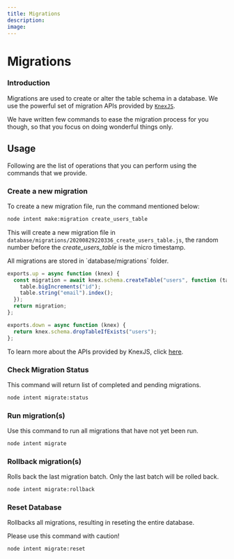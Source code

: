 ```yaml
---
title: Migrations
description:
image:
---
```


# Migrations

### Introduction

Migrations are used to create or alter the table schema in a database. We use the powerful set of migration APIs provided by [`KnexJS`](http://knexjs.org/).

We have written few commands to ease the migration process for you though, so that you focus on doing wonderful things only.

## Usage

Following are the list of operations that you can perform using the commands that we provide.

### Create a new migration

To create a new migration file, run the command mentioned below:

```bash
node intent make:migration create_users_table
```

This will create a new migration file in `database/migrations/20200829220336_create_users_table.js`, the random number before the _create_users_table_ is the micro timestamp.

<Callout>
All migrations are stored in `database/migrations` folder.
</Callout>

```typescript
exports.up = async function (knex) {
  const migration = await knex.schema.createTable("users", function (table) {
    table.bigIncrements("id");
    table.string("email").index();
  });
  return migration;
};

exports.down = async function (knex) {
  return knex.schema.dropTableIfExists("users");
};
```

To learn more about the APIs provided by KnexJS, click [here](http://knexjs.org/#Schema).

### Check Migration Status

This command will return list of completed and pending migrations.

```bash
node intent migrate:status
```

### Run migration(s)

Use this command to run all migrations that have not yet been run.

```bash
node intent migrate
```

### Rollback migration(s)

Rolls back the last migration batch. Only the last batch will be rolled back.

```bash
node intent migrate:rollback
```

### Reset Database

Rollbacks all migrations, resulting in reseting the entire database.

<Callout type="error">
Please use this command with caution!
</Callout>

```bash
node intent migrate:reset
```
